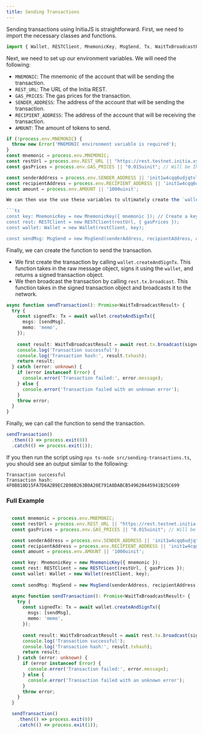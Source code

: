 ```yaml
---
title: Sending Transactions
---
```


Sending transactions using InitiaJS is straightforward. First, we need to import the necessary classes and functions.

```ts
import { Wallet, RESTClient, MnemonicKey, MsgSend, Tx, WaitTxBroadcastResult } from '@initia/initia.js';
```

Next, we need to set up our environment variables. We will need the following:

- `MNEMONIC`: The mnemonic of the account that will be sending the transaction.
- `REST_URL`: The URL of the Initia REST.
- `GAS_PRICES`: The gas prices for the transaction.
- `SENDER_ADDRESS`: The address of the account that will be sending the transaction.
- `RECIPIENT_ADDRESS`: The address of the account that will be receiving the transaction.
- `AMOUNT`: The amount of tokens to send.

```ts
if (!process.env.MNEMONIC) {
  throw new Error('MNEMONIC environment variable is required');
}
const mnemonic = process.env.MNEMONIC;
const restUrl = process.env.REST_URL || "https://rest.testnet.initia.xyz";
const gasPrices = process.env.GAS_PRICES || "0.015uinit"; // Will be INIT for mainnet

const senderAddress = process.env.SENDER_ADDRESS || 'init1w4cqq6udjqtvl5xx0x6gjeyzgwtze8c05kysnu';
const recipientAddress = process.env.RECIPIENT_ADDRESS || 'init1w4cqq6udjqtvl5xx0x6gjeyzgwtze8c05kysnu';
const amount = process.env.AMOUNT || '1000uinit';

We can then use the use these variables to ultimately create the `wallet` client, as well as the `sendMsg` object. Since for this example we're making a token transfer, we'll use the `MsgSend` object. But the SDK provides many other message types for different actions related to staking, governance, and more.

```ts
const key: MnemonicKey = new MnemonicKey({ mnemonic }); // Create a key from the mnemonic
const rest: RESTClient = new RESTClient(restUrl, { gasPrices });
const wallet: Wallet = new Wallet(restClient, key);

const sendMsg: MsgSend = new MsgSend(senderAddress, recipientAddress, amount);  
```

Finally, we can create the function to send the transaction.

- We first create the transaction by calling `wallet.createAndSignTx`. This function takes in the raw message object, signs it using the `wallet`, and returns a signed transaction object.
- We then broadcast the transaction by calling `rest.tx.broadcast`. This function takes in the signed transaction object and broadcasts it to the network.

```ts
async function sendTransaction(): Promise<WaitTxBroadcastResult> {
  try {
    const signedTx: Tx = await wallet.createAndSignTx({
      msgs: [sendMsg],
      memo: 'memo',
    });
    
    const result: WaitTxBroadcastResult = await rest.tx.broadcast(signedTx);
    console.log('Transaction successful');
    console.log('Transaction hash:', result.txhash);
    return result;
  } catch (error: unknown) {
    if (error instanceof Error) {
      console.error('Transaction failed:', error.message);
    } else {
      console.error('Transaction failed with an unknown error');
    }
    throw error;
  }
}
```

Finally, we can call the function to send the transaction.

```ts
sendTransaction()
  .then(() => process.exit(0))
  .catch(() => process.exit(1));
```

If you then run the script using `npx ts-node src/sending-transactions.ts`, you should see an output similar to the following:

```
Transaction successful
Transaction hash: 4F0B810D15FA7D6A2B9EC2B98B263B0A20E791A8DABCB549620445941B25C699
```

### Full Example

```ts src/sending-transactions.ts

  const mnemonic = process.env.MNEMONIC;
  const restUrl = process.env.REST_URL || "https://rest.testnet.initia.xyz";
  const gasPrices = process.env.GAS_PRICES || "0.015uinit"; // Will be INIT for mainnet

  const senderAddress = process.env.SENDER_ADDRESS || 'init1w4cqq6udjqtvl5xx0x6gjeyzgwtze8c05kysnu';
  const recipientAddress = process.env.RECIPIENT_ADDRESS || 'init1w4cqq6udjqtvl5xx0x6gjeyzgwtze8c05kysnu';
  const amount = process.env.AMOUNT || '1000uinit';

  const key: MnemonicKey = new MnemonicKey({ mnemonic });
  const rest: RESTClient = new RESTClient(restUrl, { gasPrices });
  const wallet: Wallet = new Wallet(restClient, key);
  
  const sendMsg: MsgSend = new MsgSend(senderAddress, recipientAddress, amount);

  async function sendTransaction(): Promise<WaitTxBroadcastResult> {
    try {
      const signedTx: Tx = await wallet.createAndSignTx({
        msgs: [sendMsg],
        memo: 'memo',
      });
      
      const result: WaitTxBroadcastResult = await rest.tx.broadcast(signedTx);
      console.log('Transaction successful');
      console.log('Transaction hash:', result.txhash);
      return result;
    } catch (error: unknown) {
      if (error instanceof Error) {
        console.error('Transaction failed:', error.message);
      } else {
        console.error('Transaction failed with an unknown error');
      }
      throw error;
    }
  }

  sendTransaction()
    .then(() => process.exit(0))
    .catch(() => process.exit(1));
```
